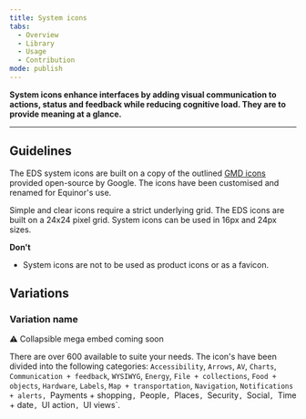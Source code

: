 ```yaml
---
title: System icons
tabs:
  - Overview
  - Library
  - Usage
  - Contribution
mode: publish
---
```



**System icons enhance interfaces by adding visual communication to actions, status and feedback while reducing cognitive load. They are to provide meaning at a glance.**
<!--One to two sentences as an introduction to the component-->

***

## Guidelines
<!--List how to use it, sizes, widths, grid interactions, color allowances -->

The EDS system icons are built on a copy of the outlined [GMD icons](https://material.io/tools/icons/?style=round) provided open-source by Google. The icons have been customised and renamed for Equinor's use. 


Simple and clear icons require a strict underlying grid. The EDS icons are built on a 24x24 pixel grid. System icons can be used in 16px and 24px sizes. 


**Don't**
<!--Bullet point list if needed -->

* System icons are not to be used as product icons or as a favicon. 


## Variations 


### Variation name
<!--One ### heading per frame in Figma, explaining each component in that frame. One 'content' section per variation if needed -->

:warning: Collapsible mega embed coming soon


There are over 600 available to suite your needs. The icon's have been divided into the following categories: `Accessibility`, `Arrows`, `AV`, `Charts`, `Communication + feedback`, `WYSIWYG`, `Energy`, `File + collections`, `Food + objects`, `Hardware`, `Labels`, `Map + transportation`, `Navigation`, `Notifications + alerts, `Payments + shopping`, `People`, `Places`, `Security`, `Social`, `Time + date`, `UI action`, `UI views`.
